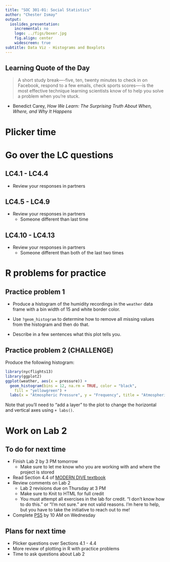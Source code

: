 ```yaml
---
title: "SOC 301-01: Social Statistics"
author: "Chester Ismay"
output:
  ioslides_presentation:
    incremental: no
    logo: ../figs/boxer.jpg
    fig.align: center
    widescreen: true
subtitle: Data Viz - Histograms and Boxplots
---
```



## Learning Quote of the Day {.flexbox .vcenter}

> A short study break—-five, ten, twenty minutes to check in on Facebook, respond to a few emails, check sports scores—-is the most effective technique learning scientists know of to help you solve a problem when you’re stuck.

- Benedict Carey, _How We Learn: The Surprising Truth About When, Where, and Why It Happens_

# Plicker time

# Go over the LC questions

## LC4.1 - LC4.4

- Review your responses in partners

## LC4.5 - LC4.9

- Review your responses in partners
    - Someone different than last time

## LC4.10 - LC4.13

- Review your responses in partners
    - Someone different than both of the last two times

# R problems for practice

## Practice problem 1

- Produce a histogram of the humidity recordings in the `weather` data frame with a bin width of 15 and white border color.

- Use `?geom_histogram` to determine how to remove all missing values from the histogram and then do that.

- Describe in a few sentences what this plot tells you.

## Practice problem 2 (CHALLENGE)

Produce the following histogram:

```r
library(nycflights13)
library(ggplot2)
ggplot(weather, aes(x = pressure)) + 
  geom_histogram(bins = 12, na.rm = TRUE, color = "black",
    fill = "yellowgreen") +
  labs(x = "Atmospheric Pressure", y = "Frequency", title = "Atmospheric Pressure for NYC in 2013")
```

Note that you'll need to "add a layer" to the plot to change the horizontal and vertical axes using `+ labs()`.

# Work on Lab 2


## To do for next time

- Finish Lab 2 by 3 PM tomorrow
    - Make sure to let me know who you are working with and where the project is stored
- Read Section 4.4 of [MODERN DIVE textbook](https://ismayc.github.io/moderndiver-book/4-viz.html#barplots)
- Review comments on Lab 2
    - Lab 2 revisions due on Thursday at 3 PM
    - Make sure to Knit to HTML for full credit
    - You must attempt all exercises in the lab for credit.  "I don't know how to do this." or "I'm not sure." are not valid reasons.  I'm here to help, but you have to take the initiative to reach out to me!
- Complete [PS5](https://goo.gl/forms/ZEn8SSVtExPEdK7d2) by 10 AM on Wednesday

## Plans for next time

- Plicker questions over Sections 4.1 - 4.4
- More review of plotting in R with practice problems
- Time to ask questions about Lab 2